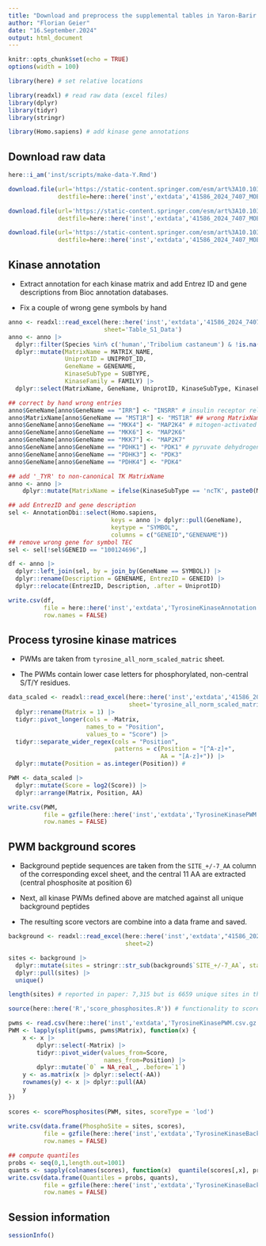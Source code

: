```yaml
---
title: "Download and preprocess the supplemental tables in Yaron-Barir et al. 2024 (doi:10.1038/s41586-024-07407-y)"
author: "Florian Geier"
date: "16.September.2024"
output: html_document
---
```


```r
knitr::opts_chunk$set(echo = TRUE)
options(width = 100)
```

```r
library(here) # set relative locations

library(readxl) # read raw data (excel files)
library(dplyr)
library(tidyr)
library(stringr)

library(Homo.sapiens) # add kinase gene annotations
```

## Download raw data

```r
here::i_am('inst/scripts/make-data-Y.Rmd')

download.file(url='https://static-content.springer.com/esm/art%3A10.1038%2Fs41586-024-07407-y/MediaObjects/41586_2024_7407_MOESM3_ESM.xlsx',
              destfile=here::here('inst','extdata','41586_2024_7407_MOESM3_ESM.xlsx'))

download.file(url='https://static-content.springer.com/esm/art%3A10.1038%2Fs41586-024-07407-y/MediaObjects/41586_2024_7407_MOESM4_ESM.xlsx', 
              destfile=here::here('inst','extdata','41586_2024_7407_MOESM4_ESM.xlsx'))

download.file(url='https://static-content.springer.com/esm/art%3A10.1038%2Fs41586-024-07407-y/MediaObjects/41586_2024_7407_MOESM5_ESM.xlsx',
              destfile=here::here('inst','extdata','41586_2024_7407_MOESM5_ESM.xlsx'))
```

## Kinase annotation

- Extract annotation for each kinase matrix and add Entrez ID and gene descriptions from Bioc annotation databases.

- Fix a couple of wrong gene symbols by hand

```r
anno <- readxl::read_excel(here::here('inst','extdata','41586_2024_7407_MOESM3_ESM.xlsx'), 
                           sheet='Table_S1_Data')
anno <- anno |>
  dplyr::filter(Species %in% c('human','Tribolium castaneum') & !is.na(UNIPROT_ID)) |> # kinase PWM available 
  dplyr::mutate(MatrixName = MATRIX_NAME,
                UniprotID = UNIPROT_ID,
                GeneName = GENENAME,
                KinaseSubType = SUBTYPE,
                KinaseFamily = FAMILY) |>
  dplyr::select(MatrixName, GeneName, UniprotID, KinaseSubType, KinaseFamily) 

## correct by hand wrong entries
anno$GeneName[anno$GeneName == "IRR"] <- "INSRR" # insulin receptor related receptor
anno$MatrixName[anno$GeneName == "MST1R"] <- "MST1R" ## wrong MatrixName (RON)
anno$GeneName[anno$GeneName == "MKK4"] <- "MAP2K4" # mitogen-activated protein kinase kinase 
anno$GeneName[anno$GeneName == "MKK6"] <- "MAP2K6"
anno$GeneName[anno$GeneName == "MKK7"] <- "MAP2K7"
anno$GeneName[anno$GeneName == "PDHK1"] <- "PDK1" # pyruvate dehydrogenase kinase 
anno$GeneName[anno$GeneName == "PDHK3"] <- "PDK3"
anno$GeneName[anno$GeneName == "PDHK4"] <- "PDK4"

## add '_TYR' to non-canonical TK MatrixName
anno <- anno |> 
    dplyr::mutate(MatrixName = ifelse(KinaseSubType == 'ncTK', paste0(MatrixName, '_TYR'), MatrixName))  

## add EntrezID and gene description
sel <- AnnotationDbi::select(Homo.sapiens, 
                             keys = anno |> dplyr::pull(GeneName), 
                             keytype = "SYMBOL", 
                             columns = c("GENEID","GENENAME"))
## remove wrong gene for symbol TEC
sel <- sel[!sel$GENEID == "100124696",] 

df <- anno |> 
  dplyr::left_join(sel, by = join_by(GeneName == SYMBOL)) |>
  dplyr::rename(Description = GENENAME, EntrezID = GENEID) |>
  dplyr::relocate(EntrezID, Description, .after = UniprotID)

write.csv(df, 
          file = here::here('inst','extdata','TyrosineKinaseAnnotation.csv'), 
          row.names = FALSE)
```

## Process tyrosine kinase matrices

- PWMs are taken from `tyrosine_all_norm_scaled_matric` sheet.

- The PWMs contain lower case letters for phosphorylated, non-central S/T/Y residues.

```r
data_scaled <- readxl::read_excel(here::here('inst','extdata','41586_2024_7407_MOESM4_ESM.xlsx'),
                                  sheet='tyrosine_all_norm_scaled_matric') |>
  dplyr::rename(Matrix = 1) |> 
  tidyr::pivot_longer(cols = -Matrix,
                      names_to = "Position",
                      values_to = "Score") |>
  tidyr::separate_wider_regex(cols = "Position", 
                              patterns = c(Position = "[^A-z]+", 
                                           AA = "[A-z]+")) |>
  dplyr::mutate(Position = as.integer(Position)) # 

PWM <- data_scaled |> 
  dplyr::mutate(Score = log2(Score)) |>
  dplyr::arrange(Matrix, Position, AA)

write.csv(PWM, 
          file = gzfile(here::here('inst','extdata','TyrosineKinasePWM.csv.gz')), 
          row.names = FALSE)
```

## PWM background scores

- Background peptide sequences are taken from the `SITE_+/-7_AA`
  column of the corresponding excel sheet, and the central 11 AA are
  extracted (central phosphosite at position 6)

- Next, all kinase PWMs defined above are matched against all unique
  background peptides

- The resulting score vectors are combine into a data frame and saved.

```r
background <- readxl::read_excel(here::here('inst','extdata',"41586_2024_7407_MOESM5_ESM.xlsx"),
                                 sheet=2)

sites <- background |>
  dplyr::mutate(sites = stringr::str_sub(background$`SITE_+/-7_AA`, start = 3, end = 13)) |>
  dplyr::pull(sites) |>
  unique()

length(sites) # reported in paper: 7,315 but is 6659 unique sites in the table

source(here::here('R','score_phosphosites.R')) # functionality to score sites

pwms <- read.csv(here::here('inst','extdata','TyrosineKinasePWM.csv.gz'))
PWM <- lapply(split(pwms, pwms$Matrix), function(x) {
    x <- x |> 
        dplyr::select(-Matrix) |> 
        tidyr::pivot_wider(values_from=Score, 
                           names_from=Position) |>
        dplyr::mutate(`0` = NA_real_, .before=`1`)
    y <- as.matrix(x |> dplyr::select(-AA))
    rownames(y) <- x |> dplyr::pull(AA)
    y
})
    
scores <- scorePhosphosites(PWM, sites, scoreType = 'lod')
  
write.csv(data.frame(PhosphoSite = sites, scores), 
          file = gzfile(here::here('inst','extdata','TyrosineKinaseBackgroundScores.csv.gz')),
          row.names = FALSE)

## compute quantiles
probs <- seq(0,1,length.out=1001)
quants <- sapply(colnames(scores), function(x)  quantile(scores[,x], probs))
write.csv(data.frame(Quantiles = probs, quants), 
          file = gzfile(here::here('inst','extdata','TyrosineKinaseBackgroundQuantiles.csv.gz')), 
          row.names = FALSE)
```

## Session information

```r
sessionInfo()
```
